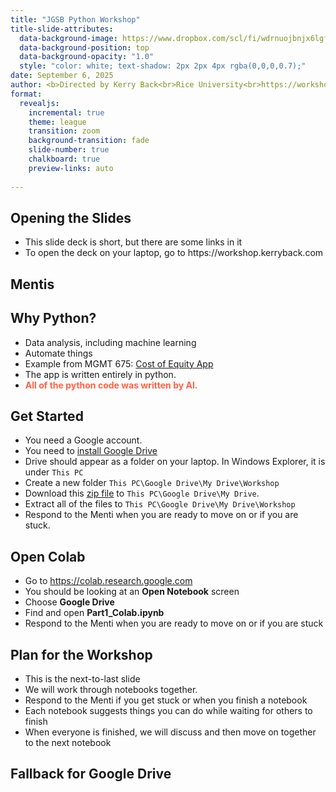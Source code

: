 ```yaml
---
title: "JGSB Python Workshop"
title-slide-attributes:
  data-background-image: https://www.dropbox.com/scl/fi/wdrnuojbnjx6lgfekrx85/mcnair.jpg?rlkey=wcbaw5au7vh5vt1g5d5x7fw8f&dl=1
  data-background-position: top
  data-background-opacity: "1.0"
  style: "color: white; text-shadow: 2px 2px 4px rgba(0,0,0,0.7);"
date: September 6, 2025
author: <b>Directed by Kerry Back<br>Rice University<br>https://workshop.kerryback.com</b>
format:
  revealjs:
    incremental: true
    theme: league
    transition: zoom
    background-transition: fade
    slide-number: true
    chalkboard: true
    preview-links: auto
   
---
```

## Opening the Slides

- This slide deck is short, but there are some links in it
- To open the deck on your laptop, go to https://workshop.kerryback.com 

## Mentis


## Why Python?


- Data analysis, including machine learning 
- Automate things 
- Example from MGMT 675: [Cost of Equity App](https://costofequity.koyeb.app/) 
- The app is written entirely in python. 
- [**All of the python code was written by AI.**]{style="color: tomato;"} 




## Get Started

- You need a Google account.
- You need to [install Google Drive](https://support.google.com/drive/answer/10838124?hl=en#d4d_install)  
- Drive should appear as a folder on your laptop.  In Windows Explorer, it is under `This PC`
- Create a new folder `This PC\Google Drive\My Drive\Workshop`
- Download this [zip file]() to `This PC\Google Drive\My Drive`.
- Extract all of the files to `This PC\Google Drive\My Drive\Workshop`
- Respond to the Menti when you are ready to move on or if you are stuck.

## Open Colab

- Go to [https://colab.research.google.com](https://colab.research.google.com)
- You should be looking at an **Open Notebook** screen
- Choose **Google Drive**
- Find and open **Part1_Colab.ipynb**
- Respond to the Menti when you are ready to move on or if you are stuck

## Plan for the Workshop

- This is the next-to-last slide
- We will work through notebooks together.  
- Respond to the Menti if you get stuck or when you finish a notebook
- Each notebook suggests things you can do while waiting for others to finish 
- When everyone is finished, we will discuss and then move on together to the next notebook

## Fallback for Google Drive

